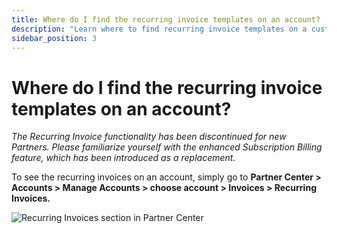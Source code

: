 ```yaml
---
title: Where do I find the recurring invoice templates on an account?
description: "Learn where to find recurring invoice templates on a customer account in the Partner Center."
sidebar_position: 3
---
```


# Where do I find the recurring invoice templates on an account?

*The Recurring Invoice functionality has been discontinued for new Partners. Please familiarize yourself with the enhanced Subscription Billing feature, which has been introduced as a replacement.*

To see the recurring invoices on an account, simply go to **Partner Center > Accounts > Manage Accounts > choose account > Invoices > Recurring Invoices.**

![Recurring Invoices section in Partner Center](/img/commerce/commerce-invoices/recurring-invoice-templates.jpg)